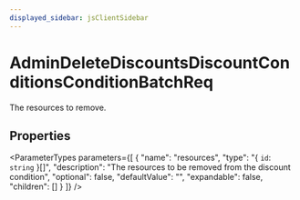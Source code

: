 ```yaml
---
displayed_sidebar: jsClientSidebar
---
```



# AdminDeleteDiscountsDiscountConditionsConditionBatchReq

The resources to remove.

## Properties

<ParameterTypes parameters={[
  {
    "name": "resources",
    "type": "{ `id`: `string`  }[]",
    "description": "The resources to be removed from the discount condition",
    "optional": false,
    "defaultValue": "",
    "expandable": false,
    "children": []
  }
]} />
